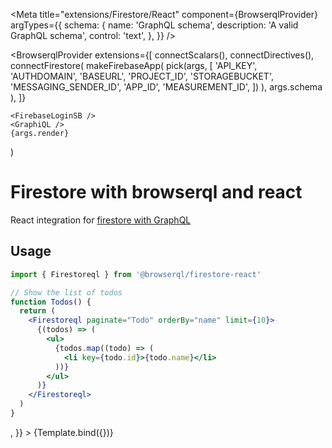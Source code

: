 


<Meta
  title="extensions/Firestore/React"
  component={BrowserqlProvider}
  argTypes={{
    schema: {
      name: 'GraphQL schema',
      description: 'A valid GraphQL schema',
      control: 'text',
    },
  }}
/>

  <BrowserqlProvider
    extensions={[
      connectScalars(),
      connectDirectives(),
      connectFirestore(
        makeFirebaseApp(
          pick(args, [
            'API_KEY',
            'AUTHDOMAIN',
            'BASEURL',
            'PROJECT_ID',
            'STORAGEBUCKET',
            'MESSAGING_SENDER_ID',
            'APP_ID',
            'MEASUREMENT_ID',
          ])
        ),
        args.schema
      ),
    ]}
  >
    <FirebaseLoginSB />
    <GraphiQL />
    {args.render}
  </BrowserqlProvider>
)

# Firestore with browserql and react

React integration for [firestore with GraphQL](?path=/docs/extensions-firestore--example)

## Usage

```jsx
import { Firestoreql } from '@browserql/firestore-react'

// Show the list of todos
function Todos() {
  return (
    <Firestoreql paginate="Todo" orderBy="name" limit={10}>
      {(todos) => (
        <ul>
          {todos.map((todo) => (
            <li key={todo.id}>{todo.name}</li>
          ))}
        </ul>
      )}
    </Firestoreql>
  )
}
```

<Canvas withToolbar className="code-in-ss">
  <Story
    name="Example"
    args={{
      schema: `type Todo @firestore(collection: "todos438538483") {
        name: String!
        done: Boolean! @default(value: false)
      }`,
      API_KEY: process.env.STORYBOOK_FIREBASE_API_KEY,
      AUTHDOMAIN: process.env.STORYBOOK_FIREBASE_AUTHDOMAIN,
      BASEURL: process.env.STORYBOOK_FIREBASE_BASEURL,
      PROJECT_ID: process.env.STORYBOOK_FIREBASE_PROJECT_ID,
      STORAGEBUCKET: process.env.STORYBOOK_FIREBASE_STORAGEBUCKET,
      MESSAGING_SENDER_ID: process.env.STORYBOOK_FIREBASE_MESSAGING_SENDER_ID,
      APP_ID: process.env.STORYBOOK_FIREBASE_APP_ID,
      MEASUREMENT_ID: process.env.STORYBOOK_FIREBASE_MEASUREMENT_ID,
      render: <ExampleCode />,
    }}
  >
    {Template.bind({})}
  </Story>
</Canvas>
